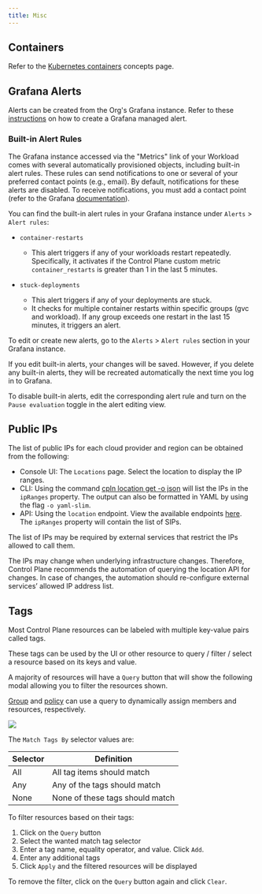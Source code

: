 ```yaml
---
title: Misc
---
```


## Containers

Refer to the [Kubernetes containers](https://kubernetes.io/docs/concepts/containers/) concepts page.

## Grafana Alerts

Alerts can be created from the Org's Grafana instance. Refer to these [instructions](https://grafana.com/docs/grafana/latest/alerting/unified-alerting/alerting-rules/create-grafana-managed-rule/) on how to create a Grafana managed alert.

### Built-in Alert Rules

The Grafana instance accessed via the "Metrics" link of your Workload comes with several automatically provisioned objects, including built-in alert rules. These rules can send notifications to one or several of your preferred contact points (e.g., email). By default, notifications for these alerts are disabled. To receive notifications, you must add a contact point (refer to the Grafana [documentation](https://grafana.com/docs/grafana/latest/alerting/fundamentals/notifications/contact-points/)).

You can find the built-in alert rules in your Grafana instance under `Alerts` > `Alert rules`:

- `container-restarts`

  - This alert triggers if any of your workloads restart repeatedly. Specifically, it activates if the Control Plane custom metric `container_restarts` is greater than 1 in the last 5 minutes.

- `stuck-deployments`

  - This alert triggers if any of your deployments are stuck.
  - It checks for multiple container restarts within specific groups (gvc and workload). If any group exceeds one restart in the last 15 minutes, it triggers an alert.

To edit or create new alerts, go to the `Alerts` > `Alert rules` section in your Grafana instance.

If you edit built-in alerts, your changes will be saved. However, if you delete any built-in alerts, they will be recreated automatically the next time you log in to Grafana.

To disable built-in alerts, edit the corresponding alert rule and turn on the `Pause evaluation` toggle in the alert editing view.

## Public IPs

The list of public IPs for each cloud provider and region can be obtained from the following:

- Console UI: The `Locations` page. Select the location to display the IP ranges.
- CLI: Using the command [cpln location get -o json](/reference/cli#location) will list the IPs in the `ipRanges` property. The output can also be formatted in YAML by using the flag `-o yaml-slim`.
- API: Using the `location` endpoint. View the available endpoints [here](/api-reference/location/get-all-locations). The `ipRanges` property will contain the list of SIPs.

<Tip>

The list of IPs may be required by external services that restrict the IPs allowed to call them.

The IPs may change when underlying infrastructure changes. Therefore, Control Plane recommends the automation of querying the location API for changes. In case of changes, the automation should re-configure external services’ allowed IP address list.

</Tip>

## Tags

Most Control Plane resources can be labeled with multiple key-value pairs called tags.

These tags can be used by the UI or other resource to query / filter / select a resource based on its keys and value.

A majority of resources will have a `Query` button that will show the following modal allowing you to filter the resources shown.

[Group](/reference/group) and [policy](/reference/policy) can use a query to dynamically assign members and resources, respectively.

<Frame>
  <img src="/images/reference/misc/query.png" />
</Frame>

The `Match Tags By` selector values are:

| Selector | Definition                      |
| -------- | ------------------------------- |
| All      | All tag items should match      |
| Any      | Any of the tags should match    |
| None     | None of these tags should match |

To filter resources based on their tags:

1. Click on the `Query` button
2. Select the wanted match tag selector
3. Enter a tag name, equality operator, and value. Click `Add`.
4. Enter any additional tags
5. Click `Apply` and the filtered resources will be displayed

To remove the filter, click on the `Query` button again and click `Clear`.
